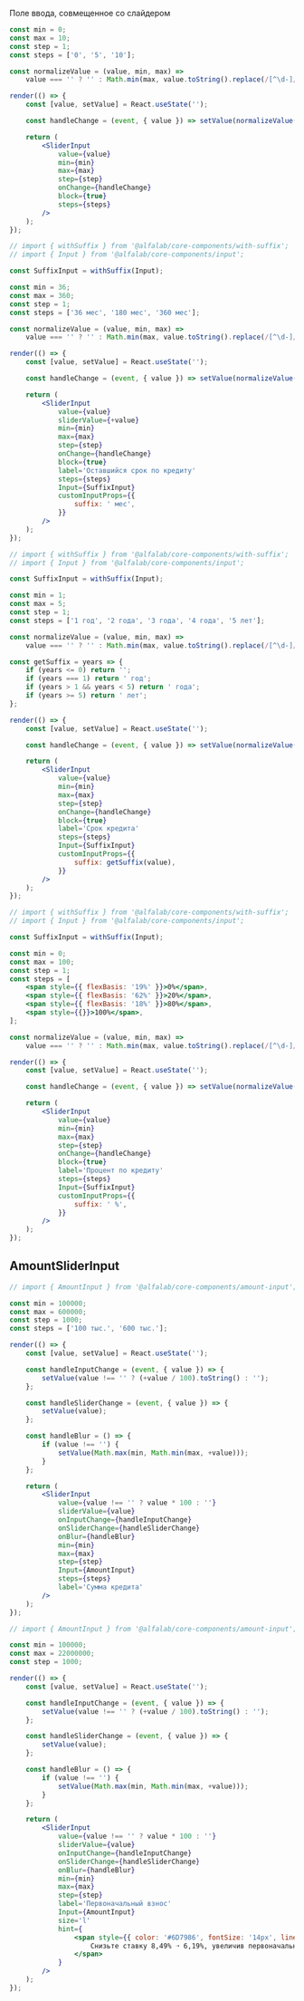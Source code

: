 Поле ввода, совмещенное со слайдером

```jsx live
const min = 0;
const max = 10;
const step = 1;
const steps = ['0', '5', '10'];

const normalizeValue = (value, min, max) =>
    value === '' ? '' : Math.min(max, value.toString().replace(/[^\d-]/g, ''));

render(() => {
    const [value, setValue] = React.useState('');

    const handleChange = (event, { value }) => setValue(normalizeValue(value, min, max));

    return (
        <SliderInput
            value={value}
            min={min}
            max={max}
            step={step}
            onChange={handleChange}
            block={true}
            steps={steps}
        />
    );
});
```

```jsx live
// import { withSuffix } from '@alfalab/core-components/with-suffix';
// import { Input } from '@alfalab/core-components/input';

const SuffixInput = withSuffix(Input);

const min = 36;
const max = 360;
const step = 1;
const steps = ['36 мес', '180 мес', '360 мес'];

const normalizeValue = (value, min, max) =>
    value === '' ? '' : Math.min(max, value.toString().replace(/[^\d-]/g, ''));

render(() => {
    const [value, setValue] = React.useState('');

    const handleChange = (event, { value }) => setValue(normalizeValue(value, min, max));

    return (
        <SliderInput
            value={value}
            sliderValue={+value}
            min={min}
            max={max}
            step={step}
            onChange={handleChange}
            block={true}
            label='Оставшийся срок по кредиту'
            steps={steps}
            Input={SuffixInput}
            customInputProps={{
                suffix: ' мес',
            }}
        />
    );
});
```

```jsx live
// import { withSuffix } from '@alfalab/core-components/with-suffix';
// import { Input } from '@alfalab/core-components/input';

const SuffixInput = withSuffix(Input);

const min = 1;
const max = 5;
const step = 1;
const steps = ['1 год', '2 года', '3 года', '4 года', '5 лет'];

const normalizeValue = (value, min, max) =>
    value === '' ? '' : Math.min(max, value.toString().replace(/[^\d-]/g, ''));

const getSuffix = years => {
    if (years <= 0) return '';
    if (years === 1) return ' год';
    if (years > 1 && years < 5) return ' года';
    if (years >= 5) return ' лет';
};

render(() => {
    const [value, setValue] = React.useState('');

    const handleChange = (event, { value }) => setValue(normalizeValue(value, min, max));

    return (
        <SliderInput
            value={value}
            min={min}
            max={max}
            step={step}
            onChange={handleChange}
            block={true}
            label='Срок кредита'
            steps={steps}
            Input={SuffixInput}
            customInputProps={{
                suffix: getSuffix(value),
            }}
        />
    );
});
```

```jsx live
// import { withSuffix } from '@alfalab/core-components/with-suffix';
// import { Input } from '@alfalab/core-components/input';

const SuffixInput = withSuffix(Input);

const min = 0;
const max = 100;
const step = 1;
const steps = [
    <span style={{ flexBasis: '19%' }}>0%</span>,
    <span style={{ flexBasis: '62%' }}>20%</span>,
    <span style={{ flexBasis: '18%' }}>80%</span>,
    <span style={{}}>100%</span>,
];

const normalizeValue = (value, min, max) =>
    value === '' ? '' : Math.min(max, value.toString().replace(/[^\d-]/g, ''));

render(() => {
    const [value, setValue] = React.useState('');

    const handleChange = (event, { value }) => setValue(normalizeValue(value, min, max));

    return (
        <SliderInput
            value={value}
            min={min}
            max={max}
            step={step}
            onChange={handleChange}
            block={true}
            label='Процент по кредиту'
            steps={steps}
            Input={SuffixInput}
            customInputProps={{
                suffix: ' %',
            }}
        />
    );
});
```

## AmountSliderInput

```jsx live
// import { AmountInput } from '@alfalab/core-components/amount-input';

const min = 100000;
const max = 600000;
const step = 1000;
const steps = ['100 тыс.', '600 тыс.'];

render(() => {
    const [value, setValue] = React.useState('');

    const handleInputChange = (event, { value }) => {
        setValue(value !== '' ? (+value / 100).toString() : '');
    };

    const handleSliderChange = (event, { value }) => {
        setValue(value);
    };

    const handleBlur = () => {
        if (value !== '') {
            setValue(Math.max(min, Math.min(max, +value)));
        }
    };

    return (
        <SliderInput
            value={value !== '' ? value * 100 : ''}
            sliderValue={value}
            onInputChange={handleInputChange}
            onSliderChange={handleSliderChange}
            onBlur={handleBlur}
            min={min}
            max={max}
            step={step}
            Input={AmountInput}
            steps={steps}
            label='Сумма кредита'
        />
    );
});
```

```jsx live
// import { AmountInput } from '@alfalab/core-components/amount-input';

const min = 100000;
const max = 22000000;
const step = 1000;

render(() => {
    const [value, setValue] = React.useState('');

    const handleInputChange = (event, { value }) => {
        setValue(value !== '' ? (+value / 100).toString() : '');
    };

    const handleSliderChange = (event, { value }) => {
        setValue(value);
    };

    const handleBlur = () => {
        if (value !== '') {
            setValue(Math.max(min, Math.min(max, +value)));
        }
    };

    return (
        <SliderInput
            value={value !== '' ? value * 100 : ''}
            sliderValue={value}
            onInputChange={handleInputChange}
            onSliderChange={handleSliderChange}
            onBlur={handleBlur}
            min={min}
            max={max}
            step={step}
            label='Первоначальный взнос'
            Input={AmountInput}
            size='l'
            hint={
                <span style={{ color: '#6D7986', fontSize: '14px', lineHeight: '18px' }}>
                    Снизьте ставку 8,49% ➝ 6,19%, увеличив первоначальный взнос до 22 млн ₽
                </span>
            }
        />
    );
});
```
